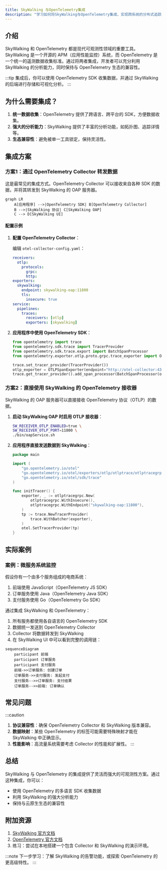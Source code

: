 ```yaml
---
title: SkyWalking 与OpenTelemetry集成
description: "学习如何将SkyWalking与OpenTelemetry集成，实现跨系统的分布式追踪与指标收集。"
---
```


## 介绍

SkyWalking 和 OpenTelemetry 都是现代可观测性领域的重要工具。SkyWalking 是一个开源的 APM（应用性能监控）系统，而 OpenTelemetry 是一个统一的遥测数据收集标准。通过将两者集成，开发者可以充分利用 SkyWalking 的分析能力，同时保持与 OpenTelemetry 生态的兼容性。

:::tip
集成后，你可以使用 OpenTelemetry SDK 收集数据，并通过 SkyWalking 的后端进行存储和可视化分析。
:::

## 为什么需要集成？

1. **统一数据收集**：OpenTelemetry 提供了跨语言、跨平台的 SDK，方便数据收集。
2. **强大的分析能力**：SkyWalking 提供了丰富的分析功能，如拓扑图、追踪详情等。
3. **生态兼容性**：避免被单一工具锁定，保持灵活性。

## 集成方案

### 方案1：通过 OpenTelemetry Collector 转发数据

这是最常见的集成方式。OpenTelemetry Collector 可以接收来自各种 SDK 的数据，并将其转发到 SkyWalking 的 OAP 服务器。

```mermaid
graph LR
    A[应用程序] -->|OpenTelemetry SDK| B[OpenTelemetry Collector]
    B -->|SkyWalking 协议| C[SkyWalking OAP]
    C --> D[SkyWalking UI]
```

#### 配置示例

1. **配置 OpenTelemetry Collector**：

   编辑 `otel-collector-config.yaml`：

   ```yaml
   receivers:
     otlp:
       protocols:
         grpc:
         http:
   exporters:
     skywalking:
       endpoint: skywalking-oap:11800
       tls:
         insecure: true
   service:
     pipelines:
       traces:
         receivers: [otlp]
         exporters: [skywalking]
   ```

2. **应用程序中使用 OpenTelemetry SDK**：

   ```python
   from opentelemetry import trace
   from opentelemetry.sdk.trace import TracerProvider
   from opentelemetry.sdk.trace.export import BatchSpanProcessor
   from opentelemetry.exporter.otlp.proto.grpc.trace_exporter import OTLPSpanExporter

   trace.set_tracer_provider(TracerProvider())
   otlp_exporter = OTLPSpanExporter(endpoint="http://otel-collector:4317")
   trace.get_tracer_provider().add_span_processor(BatchSpanProcessor(otlp_exporter))
   ```

### 方案2：直接使用 SkyWalking 的 OpenTelemetry 接收器

SkyWalking 的 OAP 服务器可以直接接收 OpenTelemetry 协议（OTLP）的数据。

1. **启动 SkyWalking OAP 时启用 OTLP 接收器**：

   ```bash
   SW_RECEIVER_OTLP_ENABLED=true \
   SW_RECEIVER_OTLP_PORT=11800 \
   ./bin/oapService.sh
   ```

2. **应用程序直接发送数据到 SkyWalking**：

   ```go
   package main

   import (
       "go.opentelemetry.io/otel"
       "go.opentelemetry.io/otel/exporters/otlp/otlptrace/otlptracegrpc"
       "go.opentelemetry.io/otel/sdk/trace"
   )

   func initTracer() {
       exporter, _ := otlptracegrpc.New(
           otlptracegrpc.WithInsecure(),
           otlptracegrpc.WithEndpoint("skywalking-oap:11800"),
       )
       tp := trace.NewTracerProvider(
           trace.WithBatcher(exporter),
       )
       otel.SetTracerProvider(tp)
   }
   ```

## 实际案例

### 案例：微服务系统监控

假设你有一个由多个服务组成的电商系统：

1. 前端使用 JavaScript（OpenTelemetry JS SDK）
2. 订单服务使用 Java（OpenTelemetry Java SDK）
3. 支付服务使用 Go（OpenTelemetry Go SDK）

通过集成 SkyWalking 和 OpenTelemetry：

1. 所有服务都使用各自语言的 OpenTelemetry SDK
2. 数据统一发送到 OpenTelemetry Collector
3. Collector 将数据转发到 SkyWalking
4. 在 SkyWalking UI 中可以看到完整的调用链：

```mermaid
sequenceDiagram
    participant 前端
    participant 订单服务
    participant 支付服务
    前端->>订单服务: 创建订单
    订单服务->>支付服务: 发起支付
    支付服务-->>订单服务: 支付结果
    订单服务-->>前端: 订单确认
```

## 常见问题

:::caution
1. **协议兼容性**：确保 OpenTelemetry Collector 和 SkyWalking 版本兼容。
2. **数据映射**：某些 OpenTelemetry 的标签可能需要特殊映射才能在 SkyWalking 中正确显示。
3. **性能影响**：高流量系统需要考虑 Collector 的性能和扩展性。
:::

## 总结

SkyWalking 与 OpenTelemetry 的集成提供了灵活而强大的可观测性方案。通过这种集成，你可以：

- 使用 OpenTelemetry 的多语言 SDK 收集数据
- 利用 SkyWalking 的强大分析能力
- 保持与云原生生态的兼容性

## 附加资源

1. [SkyWalking 官方文档](https://skywalking.apache.org/docs/)
2. [OpenTelemetry 官方文档](https://opentelemetry.io/docs/)
3. 练习：尝试在本地搭建一个包含 Collector 和 SkyWalking 的演示环境。

:::note
下一步学习：了解 SkyWalking 的告警功能，或探索 OpenTelemetry 的更高级特性。
:::